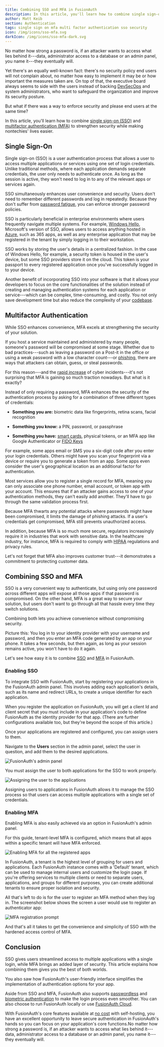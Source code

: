 ```yaml
---
title: Combining SSO and MFA in FusionAuth
description: In this article, you'll learn how to combine single sign-on with multi-factor authentication in FusionAuth.
author: Matt Keib
section: Authentication
tags: single sign on mfa multi factor authentication sso security
icon: /img/icons/sso-mfa.svg
darkIcon: /img/icons/sso-mfa-dark.svg
---
```


No matter how strong a password is, if an attacker wants to access what lies behind it---data, administrator access to a database or an admin panel, you name it---they eventually will.

Yet there's an equally well-known fact: there's no security policy end users will not complain about, no matter how easy to implement it may be or how important the measures taken are. On top of that, the executive board always seems to side with the users instead of backing [DevSecOps](https://www.redhat.com/en/topics/devops/what-is-devsecops) and system administrators, who want to safeguard the organization and improve its security posture.

But what if there was a way to enforce security and please end users at the same time?

In this article, you'll learn how to combine [single sign-on (SSO)](/articles/authentication/how-sso-works) and [multifactor authentication (MFA)](/articles/authentication/multi-factor-authentication) to strengthen security while making nontechies' lives easier.

## Single Sign-On

Single sign-on (SSO) is a user authentication process that allows a user to access multiple applications or services using one set of login credentials. Unlike traditional methods, where each application demands separate credentials, the user only needs to authenticate once. As long as the session is active, they won't need to log in to any of the relevant apps or services again.

SSO simultaneously enhances user convenience and security. Users don't need to remember different passwords and log in repeatedly. Because they don't suffer from [password fatigue](https://en.wikipedia.org/wiki/Password_fatigue), you can enforce stronger password policies.

SSO is particularly beneficial in enterprise environments where users frequently navigate multiple systems. For example, [Windows Hello](https://learn.microsoft.com/en-us/windows/security/identity-protection/hello-for-business/hello-hybrid-aadj-sso), Microsoft's version of SSO, allows users to access anything hosted in [Azure](https://azure.microsoft.com/en-gb/resources/cloud-computing-dictionary/what-is-azure/), such as 365 apps, as well as any enterprise application that may be registered in the tenant by simply logging in to their workstation.

SSO works by storing the user's details in a centralized fashion. In the case of Windows Hello, for example, a security token is housed in the user's device, but some SSO providers store it on the cloud. This token is your passport to every registered application once you've successfully logged in to your device.

Another benefit of incorporating SSO into your software is that it allows your developers to focus on the core functionalities of the solution instead of creating and managing authentication systems for each application or service---which can be complex, time-consuming, and costly. You not only save development time but also reduce the complexity of your [codebase](https://en.wikipedia.org/wiki/Codebase).

## Multifactor Authentication

While SSO enhances convenience, MFA excels at strengthening the security of your solution.

If you host a service maintained and administered by many people, someone's password will be compromised at some stage. Whether due to bad practices---such as leaving a password on a Post-it in the office or using a weak password with a low character count---or [phishing](https://en.wikipedia.org/wiki/Phishing), there are ways that attackers can obtain, guess, or steal passwords.

For this reason---and the [rapid increase](https://www.forbes.com/sites/chuckbrooks/2022/01/21/cybersecurity-in-2022--a-fresh-look-at-some-very-alarming-stats/) of cyber incidents---it's not surprising that MFA is gaining so much traction nowadays. But what is it exactly?

Instead of only requiring a password, MFA enhances the security of the authentication process by asking for a combination of three different types of credentials:

- **Something you are:** biometric data like fingerprints, retina scans, facial recognition

- **Something you know:** a PIN, password, or passphrase

- **Something you have:** [smart cards](https://en.wikipedia.org/wiki/Smart_card), physical tokens, or an MFA app like Google Authenticator or [FIDO Keys](<https://www.pingidentity.com/en/resources/identity-fundamentals/authentication/passwordless-authentication/fido.html>)

For example, some apps email or SMS you a six-digit code after you enter your login credentials. Others might have you scan your fingerprint via a device or require you to generate a token from an app. Some apps even consider the user's geographical location as an additional factor for authentication.

Most services allow you to register a single record for MFA, meaning you can only associate one phone number, email account, or token app with your account. This ensures that if an attacker gains access to one of your authentication methods, they can't easily add another. They'll have to go through the same validation process first.

Because MFA thwarts any potential attacks where passwords might have been compromised, it limits the damage of phishing attacks. If a user's credentials get compromised, MFA still prevents unauthorized access.

In addition, because MFA is so much more secure, regulators increasingly require it in industries that work with sensitive data. In the healthcare industry, for instance, MFA is required to comply with [HIPAA](https://www.cdc.gov/phlp/publications/topic/hipaa.html) regulations and privacy rules.

Let's not forget that MFA also improves customer trust---it demonstrates a commitment to protecting customer data.

## Combining SSO and MFA

SSO is a very convenient way to authenticate, but using only one password across different apps will expose all those apps if that password is compromised. On the other hand, MFA is a great way to secure your solution, but users don't want to go through all that hassle every time they switch solutions.

Combining both lets you achieve convenience without compromising security.

Picture this: You log in to your identity provider with your username and password, and then you enter an MFA code generated by an app on your phone. It takes a few seconds, but then again, as long as your session remains active, you won't have to do it again.

Let's see how easy it is to combine [SSO](/features/single-sign-on) and [MFA](/features/multifactor-authentication) in FusionAuth.

### Enabling SSO

To integrate SSO with FusionAuth, start by registering your applications in the FusionAuth admin panel. This involves adding each application's details, such as its name and redirect URLs, to create a unique identifier for each application.

When you register the application on FusionAuth, you will get a client Id and client secret that you must include in your application's code to define FusionAuth as the identity provider for that app. (There are further configurations available too, but they're beyond the scope of this article.)

Once your applications are registered and configured, you can assign users to them.

Navigate to the **Users** section in the admin panel, select the user in question, and add them to the desired applications. 

![FusionAuth's admin panel](/img/articles/sso-mfa/applications-admin-panel.png)

You must assign the user to both applications for the SSO to work properly.

![Assigning the user to the applications](/img/articles/sso-mfa/2-assign-user.png)

Assigning users to applications in FusionAuth allows it to manage the SSO process so that users can access multiple applications with a single set of credentials.

### Enabling MFA

Enabling MFA is also easily achieved via an option in FusionAuth's admin panel.

For this guide, tenant-level MFA is configured, which means that all apps within a specific tenant will have MFA enforced.

![Enabling MFA for all the registered apps](/img/articles/sso-mfa/3-enable-mfa.png)

In FusionAuth, a tenant is the highest level of grouping for users and applications. Each FusionAuth instance comes with a 'Default' tenant, which can be used to manage internal users and customize the login page. If you're offering services to multiple clients or need to separate users, applications, and groups for different purposes, you can create additional tenants to ensure proper isolation and security. 

All that's left to do is for the user to register an MFA method when they log in. The screenshot below shows the screen a user would use to register an authenticator app:

![MFA registration prompt](/img/articles/sso-mfa/4-mfa-prompt.png)

And that's all it takes to get the convenience and simplicity of SSO with the hardened access control of MFA.

## Conclusion

SSO gives users streamlined access to multiple applications with a single login, while MFA brings an added layer of security. This article explains how combining them gives you the best of both worlds.

You also saw how FusionAuth's user-friendly interface simplifies the implementation of authentication options for your app.

Aside from SSO and MFA, FusionAuth also supports [passwordless](/features/passwordless) and [biometric authentication](/feature/biometric) to make the login process even smoother. You can also choose to run FusionAuth locally or use [FusionAuth Cloud](/platform/fusionauth-cloud).

With FusionAuth's core features available at [no cost](/pricing?step=plan&hosting=self-hosting) with self-hosting, you have an excellent opportunity to leave secure authentication in FusionAuth's hands so you can focus on your application's core functions.No matter how strong a password is, if an attacker wants to access what lies behind it---data, administrator access to a database or an admin panel, you name it---they eventually will.
